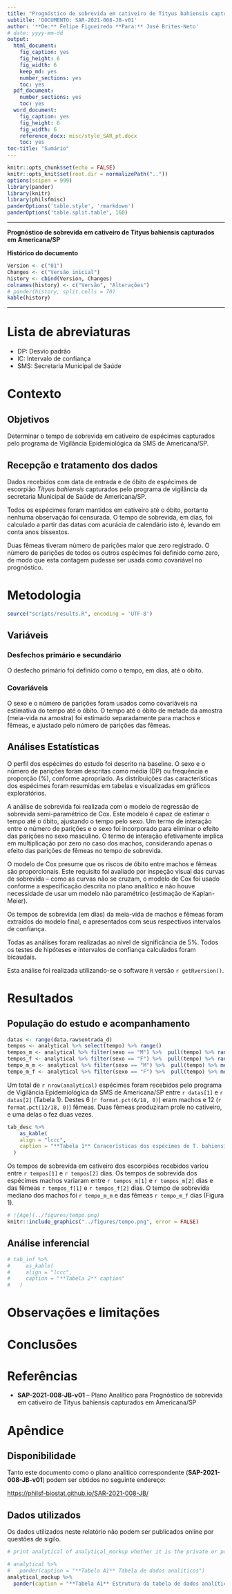 ```yaml
---
title: "Prognóstico de sobrevida em cativeiro de Tityus bahiensis capturados em Americana/SP"
subtitle: 'DOCUMENTO: SAR-2021-008-JB-v01'
author: '**De:** Felipe Figueiredo **Para:** José Brites-Neto'
# date: yyyy-mm-dd
output:
  html_document:
    fig_caption: yes
    fig_height: 6
    fig_width: 6
    keep_md: yes
    number_sections: yes
    toc: yes
  pdf_document:
    number_sections: yes
    toc: yes
  word_document:
    fig_caption: yes
    fig_height: 6
    fig_width: 6
    reference_docx: misc/style_SAR_pt.docx
    toc: yes
toc-title: "Sumário"
---
```


```r
knitr::opts_chunk$set(echo = FALSE)
knitr::opts_knit$set(root.dir = normalizePath(".."))
options(scipen = 999)
library(pander)
library(knitr)
library(philsfmisc)
panderOptions('table.style', 'rmarkdown')
panderOptions('table.split.table', 160)
```

---

**Prognóstico de sobrevida em cativeiro de Tityus bahiensis capturados em Americana/SP**

**Histórico do documento**

```r
Version <- c("01")
Changes <- c("Versão inicial")
history <- cbind(Version, Changes)
colnames(history) <- c("Versão", "Alterações")
# pander(history, split.cells = 70)
kable(history)
```

---

# Lista de abreviaturas

- DP: Desvio padrão
- IC: Intervalo de confiança
- SMS: Secretaria Municipal de Saúde

# Contexto

## Objetivos

Determinar o tempo de sobrevida em cativeiro de espécimes capturados pelo programa de Vigilância Epidemiológica da SMS de Americana/SP.

## Recepção e tratamento dos dados

Dados recebidos com data de entrada e de óbito de espécimes de escorpião *Tityus bahiensis* capturados pelo programa de vigilância da secretaria Municipal de Saúde de Americana/SP.

Todos os espécimes foram mantidos em cativeiro até o óbito, portanto nenhuma observação foi censurada.
O tempo de sobrevida, em dias, foi calculado a partir das datas com acurácia de calendário isto é, levando em conta anos bissextos.

Duas fêmeas tiveram número de parições maior que zero registrado.
O número de parições de todos os outros espécimes foi definido como zero, de modo que esta contagem pudesse ser usada como covariável no prognóstico.

# Metodologia

```r
source("scripts/results.R", encoding = 'UTF-8')
```

## Variáveis

### Desfechos primário e secundário

O desfecho primário foi definido como o tempo, em dias, até o óbito.

### Covariáveis

O sexo e o número de parições foram usados como covariáveis na estimativa do tempo até o óbito.
O tempo até o óbito de metade da amostra (meia-vida na amostra) foi estimado separadamente para machos e fêmeas, e ajustado pelo número de parições das fêmeas.

## Análises Estatísticas

O perfil dos espécimes do estudo foi descrito na baseline.
O sexo e o número de parições foram descritas como
média (DP)
ou frequência e proporção (%), conforme apropriado.
As distribuições das características dos espécimes foram resumidas em tabelas e visualizadas em gráficos exploratórios.

A análise de sobrevida foi realizada com o modelo de regressão de sobrevida semi-paramétrico de Cox.
Este modelo é capaz de estimar o tempo até o óbito, ajustando o tempo pelo sexo.
Um termo de interação entre o número de parições e o sexo foi incorporado para eliminar o efeito das parições no sexo masculino.
O termo de interação efetivamente implica em multiplicação por zero no caso dos machos, considerando apenas o efeito das parições de fêmeas no tempo de sobrevida.

O modelo de Cox presume que os riscos de óbito entre machos e fêmeas são proporcionais.
Este requisito foi avaliado por inspeção visual das curvas de sobrevida -- como as curvas não se cruzam, o modelo de Cox foi usado conforme a especificação descrita no plano analítico e não houve necessidade de usar um modelo não paramétrico (estimação de Kaplan-Meier).

Os tempos de sobrevida (em dias) da meia-vida de machos e fêmeas foram extraídos do modelo final, e apresentados com seus respectivos intervalos de confiança.

Todas as análises foram realizadas ao nível de significância de 5%.
Todos os testes de hipóteses e intervalos de confiança calculados foram
bicaudais.

Esta análise foi realizada utilizando-se o software `R` versão `r getRversion()`.

# Resultados

## População do estudo e acompanhamento

```r
datas <- range(data.raw$entrada_d)
tempos <- analytical %>% select(tempo) %>% range()
tempos_m <- analytical %>% filter(sexo == "M") %>%  pull(tempo) %>% range()
tempos_f <- analytical %>% filter(sexo == "F") %>%  pull(tempo) %>% range()
tempo_m_m <- analytical %>% filter(sexo == "M") %>%  pull(tempo) %>% median()
tempo_m_f <- analytical %>% filter(sexo == "F") %>%  pull(tempo) %>% median()
```

Um total de `r nrow(analytical)` espécimes foram recebidos pelo programa de Vigilância Epidemiológica da SMS de Americana/SP entre `r datas[1]` e `r datas[2]` (Tabela 1).
Destes 6 (`r format.pct(6/18, 0)`) eram machos e 12 (`r format.pct(12/18, 0)`) fêmeas.
Duas fêmeas produziram prole no cativeiro, e uma delas o fez duas vezes.

```r
tab_desc %>%
    as_kable(
    align = "lccc",
    caption = "**Tabela 1** Caracerísticas dos espécimes de T. bahiensis recebidos pelo Programa de Vigilância Epidemiológica de Americana/SP."
  )
```

Os tempos de sobrevida em cativeiro dos escorpiões recebidos variou entre `r tempos[1]` e `r tempos[2]` dias.
Os tempos de sobrevida dos espécimes machos variaram entre `r tempos_m[1]` e `r tempos_m[2]` dias e das fêmeas `r tempos_f[1]` e `r tempos_f[2]` dias.
O tempo de sobrevida mediano dos machos foi `r tempo_m_m` e das fêmeas `r tempo_m_f` dias (Figura 1).

```r
# ![Age](../figures/tempo.png)
knitr::include_graphics("../figures/tempo.png", error = FALSE)
```

## Análise inferencial

```r
# tab_inf %>%
#     as_kable(
#     align = "lccc",
#     caption = "**Tabela 2** caption"
#   )
```

# Observações e limitações

# Conclusões

# Referências

- **SAP-2021-008-JB-v01** -- Plano Analítico para Prognóstico de sobrevida em cativeiro de Tityus bahiensis capturados em Americana/SP
<!-- - Cohen, J. (1988). Statistical power analysis for the behavioral sciences (2nd Ed.). New York: Routledge. -->

# Apêndice

<!-- ## Análise exploratória de dados -->

## Disponibilidade

Tanto este documento como o plano analítico correspondente (**SAP-2021-008-JB-v01**) podem ser obtidos no seguinte endereço:

<!-- Este documento pode ser obtido no seguinte endereço: -->

<https://philsf-biostat.github.io/SAR-2021-008-JB/>

## Dados utilizados

Os dados utilizados neste relatório não podem ser publicados online por questões de sigilo.

```r
# print analytical of analytical_mockup whether it is the private or public version of the SAR

# analytical %>%
#   pander(caption = "**Tabela A1** Tabela de dados analíticos")
analytical_mockup %>%
  pander(caption = "**Tabela A1** Estrutura da tabela de dados analíticos")
```
